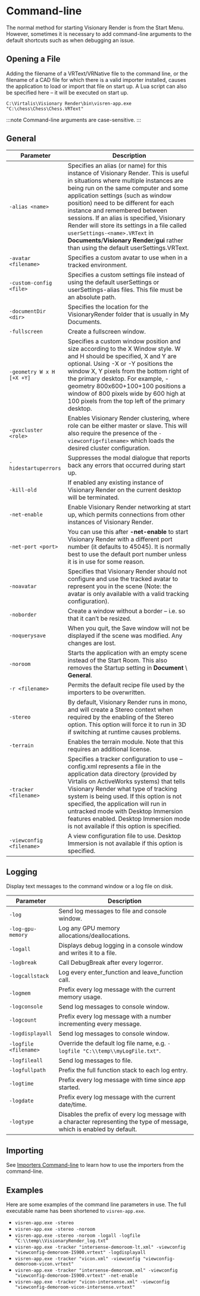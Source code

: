 # Command-line

The normal method for starting Visionary Render is from the Start Menu. However, sometimes it is necessary to add command-line arguments to the default shortcuts such as when debugging an issue.

## Opening a File

Adding the filename of a VRText/VRNative file to the command line, or the filename of a CAD file for which there is a valid importer installed, causes the application to load or import that file on start up. A Lua script can also be specified here – it will be executed on start up.

```
C:\Virtalis\Visionary Render\bin\visren-app.exe "C:\chess\Chess\Chess.VRText"
```

:::note
Command-line arguments are case-sensitive.
:::

## General

| Parameter                 | Description                                                                                                                                                                                                                                                                                                                                                                                                                                                                                                   |
|---------------------------|---------------------------------------------------------------------------------------------------------------------------------------------------------------------------------------------------------------------------------------------------------------------------------------------------------------------------------------------------------------------------------------------------------------------------------------------------------------------------------------------------------------|
| `-alias <name>`           | Specifies an alias (or name) for this instance of Visionary Render. This is useful in situations where multiple instances are being run on the same computer and some application settings (such as window position) need to be different for each instance and remembered between sessions. If an alias is specified, Visionary Render will store its settings in a file called `userSettings-<name>.VRText` in **Documents**/**Visionary Render**/**gui** rather than using the default userSettings.VRText. |
| `-avatar <filename>`      | Specifies a custom avatar to use when in a tracked environment.                                                                                                                                                                                                                                                                                                                                                                                                                                               |
| `-custom-config <file>`   | Specifies a custom settings file instead of using the default userSettings or userSettings-alias files. This file must be an absolute path.                                                                                                                                                                                                                                                                                                                                                                   |
| `-documentDir <dir>`      | Specifies the location for the VisionaryRender folder that is usually in My Documents.                                                                                                                                                                                                                                                                                                                                                                                                                        |
| `-fullscreen`             | Create a fullscreen window.                                                                                                                                                                                                                                                                                                                                                                                                                                                                                   |
| `-geometry W x H [+X +Y]` | Specifies a custom window position and size according to the X Window style. W and H should be specified, X and Y are optional. Using -X or -Y positions the window X, Y pixels from the bottom right of the primary desktop. For example, -geometry 800x600+100+100 positions a window of 800 pixels wide by 600 high at 100 pixels from the top left of the primary desktop.                                                                                                                                |
| `-gvxcluster <role>`      | Enables Visionary Render clustering, where role can be either master or slave. This will also require the presence of the `-viewconfig<filename>` which loads the desired cluster configuration.                                                                                                                                                                                                                                                                                                          |
| `-hidestartuperrors`      | Suppresses the modal dialogue that reports back any errors that occurred during start up.                                                                                                                                                                                                                                                                                                                                                                                                                     |
| `-kill-old`               | If enabled any existing instance of Visionary Render on the current desktop will be terminated.                                                                                                                                                                                                                                                                                                                                                                                                               |
| `-net-enable`             | Enable Visionary Render networking at start up, which permits connections from other instances of Visionary Render.                                                                                                                                                                                                                                                                                                                                                                                           |
| `-net-port <port>`        | You can use this after **-net-enable** to start Visionary Render with a different port number (it defaults to 45045). It is normally best to use the default port number unless it is in use for some reason.                                                                                                                                                                                                                                                                                                 |
| `-noavatar`               | Specifies that Visionary Render should not configure and use the tracked avatar to represent you in the scene (Note: the avatar is only available with a valid tracking configuration).                                                                                                                                                                                                                                                                                                                       |
| `-noborder`               | Create a window without a border – i.e. so that it can’t be resized.                                                                                                                                                                                                                                                                                                                                                                                                                                          |
| `-noquerysave`            | When you quit, the Save window will not be displayed if the scene was modified. Any changes are lost.                                                                                                                                                                                                                                                                                                                                                                                                         |
| `-noroom`                 | Starts the application with an empty scene instead of the Start Room. This also removes the Startup setting in **Document** \ **General**.                                                                                                                                                                                                                                                                                                                                                                   |
| `-r <filename>`           | Permits the default recipe file used by the importers to be overwritten.                                                                                                                                                                                                                                                                                                                                                                                                                                      |
| `-stereo`                 | By default, Visionary Render runs in mono, and will create a Stereo context when required by the enabling of the Stereo option. This option will force it to run in 3D if switching at runtime causes problems.                                                                                                                                                                                                                                                                                               |
| `-terrain`                | Enables the terrain module. Note that this requires an additional license.                                                                                                                                                                                                                                                                                                                                                                                                                                    |
| `-tracker <filename>`     | Specifies a tracker configuration to use – config.xml represents a file in the application data directory (provided by Virtalis on ActiveWorks systems) that tells Visionary Render what type of tracking system is being used. If this option is not specified, the application will run in untracked mode with Desktop Immersion features enabled. Desktop Immersion mode is not available if this option is specified.                                                                                     |
| `-viewconfig <filename>`  | A view configuration file to use. Desktop Immersion is not available if this option is specified.                                                                                                                                                                                                                                                                                                                                                                                                             |

## Logging

Display text messages to the command window or a log file on disk.

| Parameter             | Description                                                                                                              |
|-----------------------|--------------------------------------------------------------------------------------------------------------------------|
| `-log`                | Send log messages to file and console window.                                                                            |
| `-log-gpu-memory`     | Log any GPU memory allocations/deallocations.                                                                            |
| `-logall`             | Displays debug logging in a console window and writes it to a file.                                                      |
| `-logbreak`           | Call DebugBreak after every logerror.                                                                                    |
| `-logcallstack`       | Log every enter_function and leave_function call.                                                                        |
| `-logmem`             | Prefix every log message with the current memory usage.                                                                  |
| `-logconsole`         | Send log messages to console window.                                                                                     |
| `-logcount`           | Prefix every log message with a number incrementing every message.                                                       |
| `-logdisplayall`      | Send log messages to console window.                                                                                     |
| `-logfile <filename>` | Override the default log file name, e.g. `-logfile "C:\\temp\\myLogFile.txt"`.                                             |
| `-logfileall`         | Send log messages to file.                                                                                               |
| `-logfullpath`        | Prefix the full function stack to each log entry.                                                                        |
| `-logtime`            | Prefix every log message with time since app started.                                                                    |
| `-logdate`            | Prefix every log message with the current date/time.                                                                     |
| `-logtype`            | Disables the prefix of every log message with a character representing the type of message, which is enabled by default. |

## Importing

See [Importers Command-line](../../importers/reference/command-line.mdx) to learn how to use the importers from the command-line.

## Examples

Here are some examples of the command line parameters in use. The full executable name has been shortened to `visren-app.exe`.

- `visren-app.exe -stereo`
- `visren-app.exe -stereo -noroom`
- `visren-app.exe -stereo -noroom -logall -logfile “C:\\temp\\VisionaryRender_log.txt”`
- `visren-app.exe -tracker "intersense-demoroom-lt.xml" -viewconfig "viewconfig-demoroom-IS900.vrtext" -logdisplayall`
- `visren-app.exe -tracker "vicon.xml" -viewconfig "viewconfig-demoroom-vicon.vrtext"`
- `visren-app.exe -tracker "intersense-demoroom.xml" -viewconfig "viewconfig-demoroom-IS900.vrtext" -net-enable`
- `visren-app.exe -tracker "vicon-intersense.xml" -viewconfig "viewconfig-demoroom-vicon-intersense.vrtext"`
